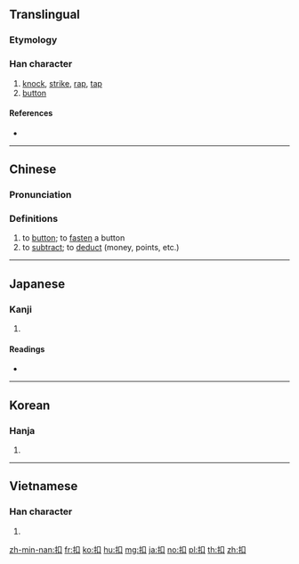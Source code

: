 ==Translingual==

===Etymology===
{{Han compound|手|口|c1=s|c2=p|ls=psc}}

===Han character===
{{Han char|rn=64|rad=手|as=03|sn=6|four=56000|canj=QR|ids=⿰扌口}}

# [[knock]], [[strike]], [[rap]], [[tap]]
# [[button]]

====References====
* {{Han ref|kx=0418.070|dkj=11807|dj=0765.020|hdz=31829.130|uh=6263|ud=25187|bh=A6A9|bd=42665}}

----

==Chinese==
{{zh-forms}}

===Pronunciation===
{{zh-pron
|m=kòu
|ma=y
|c=kau3
|h=pfs=khieu
|md=
|mn=khà/khàu/khiò
|w=
|mc=y
|oc=y
|cat=v
}}

===Definitions===
{{zh-hanzi}}

# to [[button]]; to [[fasten]] a button
# to [[subtract]]; to [[deduct]] (money, points, etc.)

----

==Japanese==

===Kanji===
{{ja-kanji|grade=|rs=手03}}

# {{defn|lang=ja|sort=手03}}

====Readings====
* {{ja-readings|goon=[[く]] (ku)|kanon=[[こう]] (kō)|kun=[[たたく]] (tataku), [[ひかえる]] (hikaeru), [[うつ]] (utsu)}}

----

==Korean==

===Hanja===
{{ko-hanja|hangeul=구|eumhun=|rv=gu|mr=ku|y=kwu}}

# {{defn|lang=ko|sort=手03}}

----

==Vietnamese==

===Han character===
{{vi-hantu|[[khấu]], [[khẩu]], [[khâu]], [[kháu]]|rs=手03}}

# {{defn|vi|sort=手03}}

[[zh-min-nan:扣]]
[[fr:扣]]
[[ko:扣]]
[[hu:扣]]
[[mg:扣]]
[[ja:扣]]
[[no:扣]]
[[pl:扣]]
[[th:扣]]
[[zh:扣]]